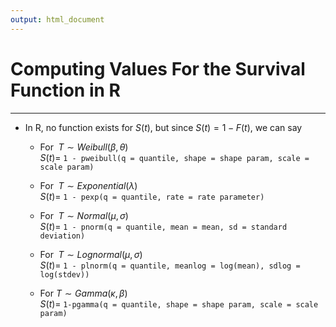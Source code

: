```yaml
---
output: html_document
---
```


# Computing Values For the Survival Function in R

<hr/>

- In R, no function exists for $S(t)$, but since $S(t)=1-F(t)$, we can say 

    + For $\;T \sim Weibull(\beta,\theta)$<br>$S(t)=\;$`1 - pweibull(q = quantile, shape = shape param, scale = scale param)`

    + For $\;T \sim Exponential(\lambda)$<br>$S(t)=\;$`1 - pexp(q = quantile, rate = rate parameter)`

    + For $\;T \sim Normal(\mu,\sigma)$<br>$S(t)=\;$`1 - pnorm(q = quantile, mean = mean, sd = standard deviation)`

    + For $\;T \sim Lognormal(\mu,\sigma)$<br>$S(t)=\;$`1 - plnorm(q = quantile, meanlog = log(mean), sdlog = log(stdev))`

    + For $T \sim Gamma(\kappa,\beta)$<br>$S(t)=\;$`1-pgamma(q = quantile, shape = shape param, scale = scale param)`